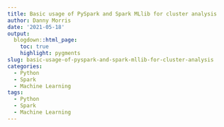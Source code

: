 ```yaml
---
title: Basic usage of PySpark and Spark MLlib for cluster analysis
author: Danny Morris
date: '2021-05-18'
output: 
  blogdown::html_page:
    toc: true
    highlight: pygments
slug: basic-usage-of-pyspark-and-spark-mllib-for-cluster-analysis
categories:
  - Python
  - Spark
  - Machine Learning
tags:
  - Python
  - Spark
  - Machine Learning
---
```


<script src="https://gist.github.com/dannymorris/dd19a7d6a7132e7d7470df13d0da75bd.js"></script>